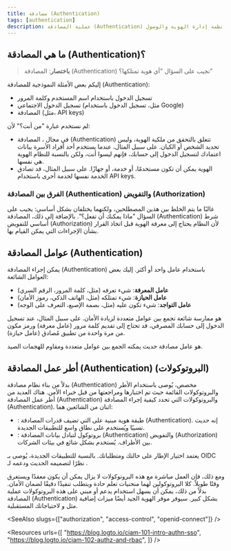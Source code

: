 ```yaml
---
title: مصادقة (Authentication)
tags: [authentication]
description: عملية المصادقة (Authentication) هي التحقق من ملكية الهوية (مثل المستخدم أو الخدمة). إنها أساس أنظمة إدارة الهوية والوصول (IAM) وهي أساسية لتأمين التطبيقات والخدمات.
---
```


## ما هي المصادقة (Authentication)؟

> **باختصار**: المصادقة (Authentication) تجيب على السؤال "أي هوية تمتلكها؟"

إليكم بعض الأمثلة النموذجية للمصادقة (Authentication):

- تسجيل الدخول باستخدام اسم المستخدم وكلمة المرور
- تسجيل الدخول الاجتماعي (مثل، تسجيل الدخول باستخدام Google)
- <Ref slug="machine-to-machine" /> المصادقة (مثل، API keys)

لم نستخدم عبارة "من أنت؟" لأن:

- في مجال <Ref slug="iam" />، المصادقة (Authentication) تتعلق بالتحقق من ملكية الهوية، وليس تحديد الشخص أو الكيان. على سبيل المثال، عندما يستخدم أحد أفراد الأسرة بيانات اعتمادك لتسجيل الدخول إلى حسابك، فإنهم ليسوا أنت، ولكن بالنسبة للنظام الهوية هي نفسها.
- الهوية يمكن أن تكون مستخدمًا، أو خدمة، أو جهازًا. على سبيل المثال، قد تصادق الخدمة نفسها لخدمة أخرى باستخدام API keys.

### الفرق بين المصادقة (Authentication) والتفويض (Authorization)

غالبًا ما يتم الخلط بين هذين المصطلحين، ولكنهما يختلفان بشكل أساسي: <Ref slug="authorization" /> يجيب على السؤال "ماذا يمكنك أن تفعل؟". بالإضافة إلى ذلك، المصادقة (Authentication) شرط أساسي للتفويض (Authorization) لأن النظام يحتاج إلى معرفة الهوية قبل اتخاذ القرار بشأن الإجراءات التي يمكن القيام بها.

## عوامل المصادقة (Authentication)

يمكن إجراء المصادقة (Authentication) باستخدام عامل واحد أو أكثر. إليك بعض العوامل الشائعة:

- **عامل المعرفة**: شيء تعرفه (مثل، كلمة المرور، الرقم السري)
- **عامل الحيازة**: شيء تمتلكه (مثل، الهاتف الذكي، رموز الأمان)
- **عامل التواجد**: شيء تكون عليه (مثل، بصمة الإصبع، التعرف على الوجه)

<Ref slug="mfa" /> هو ممارسة شائعة تجمع بين عوامل متعددة لزيادة الأمان. على سبيل المثال، عند تسجيل الدخول إلى حسابك المصرفي، قد تحتاج إلى تقديم كلمة مرور (عامل معرفة) ورمز مكون من مرة واحدة من تطبيق مُصادق (عامل حيازة).

<Ref slug="passkey" /> هو عامل مصادقة حديث يمكنه الجمع بين عوامل متعددة ومقاوم للهجمات الصيد.

## أطر عمل المصادقة (Authentication) (البروتوكولات)

بدلاً من بناء نظام مصادقة (Authentication) مخصص، يُوصى باستخدام الأطر والبروتوكولات القائمة حيث تم اختبارها ومراجعتها من قبل خبراء الأمن. هناك العديد من أطر عمل المصادقة (Authentication) والبروتوكولات التي تحدد كيفية إجراء المصادقة (Authentication). اثنان من الشائعين هما:

- <Ref slug="openid-connect" />: طبقة هوية مبنية على <Ref slug="oauth-2.0" /> التي تضيف قدرات المصادقة (Authentication). إنه حديث نسبيًا ويُستخدم على نطاق واسع للتطبيقات الجديدة.
- <Ref slug="saml" />: بروتوكول لتبادل بيانات المصادقة (Authentication) والتفويض (Authorization) بين الأطراف. يُستخدم بشكل شائع في بيئات الشركات.

يعتمد اختيار الإطار على حالتك ومتطلباتك. بالنسبة للتطبيقات الجديدة، يُوصى بـ OIDC نظرًا لتصميمه الحديث ودعمه لـ <Ref slug="jwt" />.

ومع ذلك، فإن العمل مباشرة مع هذه البروتوكولات لا يزال يمكن أن يكون معقدًا ويستغرق وقتًا طويلاً. كلا البروتوكولين لهما منحنيات تعلم حادة ويتطلب تنفيذًا دقيقًا لضمان الأمان. بدلاً من ذلك، يمكن أن يسهل استخدام <Ref slug="identity-provider" /> يدعم أو مبني على هذه البروتوكولات عملية المصادقة (Authentication) بشكل كبير. سيوفر موفر الهوية الجيد أيضًا ميزات إضافية مثل <Ref slug="mfa" /> و<Ref slug="single-sign-on" /> لاحتياجاتك المستقبلية.

<SeeAlso slugs={["authorization", "access-control", "openid-connect"]} />

<Resources
  urls={[
    "https://blog.logto.io/ciam-101-intro-authn-sso",
    "https://blog.logto.io/ciam-102-authz-and-rbac",
  ]}
/>